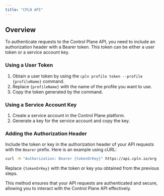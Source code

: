 ```yaml
---
title: "CPLN API"
---
```


## Overview

To authenticate requests to the Control Plane API, you need to include an authorization header with a Bearer token. This token can be either a user token or a service account key.

### Using a User Token

1. Obtain a user token by using the `cpln profile token --profile {profileName}` command.
2. Replace `{profileName}` with the name of the profile you want to use.
3. Copy the token generated by the command.

### Using a Service Account Key

1. Create a service account in the Control Plane platform.
2. Generate a key for the service account and copy the key.

### Adding the Authorization Header

Include the token or key in the authorization header of your API requests with the `Bearer` prefix. Here is an example using cURL:

```bash
curl -H "Authorization: Bearer {tokenOrKey}" https://api.cpln.io/org
```

Replace `{tokenOrKey}` with the token or key you obtained from the previous steps.

This method ensures that your API requests are authenticated and secure, allowing you to interact with the Control Plane API effectively.
